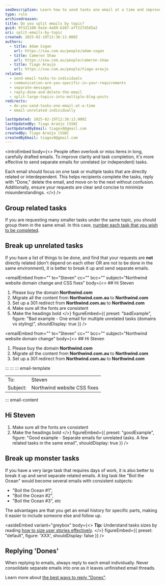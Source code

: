 ```yaml
---
seoDescription: Learn how to send tasks one email at a time and improve communication by breaking up unrelated tasks, grouping related tasks, and replying "Dones".
type: rule
archivedreason:
title: Do you split emails by topic?
guid: 9f321108-9a2e-4a89-b287-aff227d5d5a2
uri: split-emails-by-topic
created: 2025-02-19T12:36:13.000Z
authors:
  - title: Adam Cogan
    url: https://ssw.com.au/people/adam-cogan
  - title: Cameron Shaw
    url: https://ssw.com.au/people/cameron-shaw
  - title: Tiago Araujo
    url: https://ssw.com.au/people/tiago-araujo
related:
  - send-email-tasks-to-individuals
  - communication-are-you-specific-in-your-requirements
  - separate-messages
  - reply-done-and-delete-the-email
  - split-large-topics-into-multiple-blog-posts
redirects:
  - do-you-send-tasks-one-email-at-a-time
  - email-unrelated-individually

lastUpdated: 2025-02-19T12:36:13.000Z
lastUpdatedBy: Tiago Araújo [SSW]
lastUpdatedByEmail: tiagov8@gmail.com
createdBy: Tiago Araújo [SSW]
createdByEmail: tiagov8@gmail.com
---
```


<introEmbed
  body={<>
People often overlook or miss items in long, carefully drafted emails. To improve clarity and task completion, it's more effective to send separate emails for unrelated (or independent) tasks.

Each email should focus on one task or multiple tasks that are directly related or interdependent. This helps recipients complete the tasks, reply with "Done," delete the email, and move on to the next without confusion. Additionally, ensure your requests are clear and concise to minimize misunderstandings.
  </>}
/>
## Group related tasks

If you are requesting many smaller tasks under the same topic, you should group them in the same email. In this case, [number each task that you wish to be completed](/number-tasks-questions).

## Break up unrelated tasks

If you have a list of things to be done, and find that your requests are **not** directly related (don't depend on each other OR are not to be done in the same environment), it is better to break it up and send separate emails.

<emailEmbed
  from=""
  to="Steven"
  cc=""
  bcc=""
  subject="Northwind website domain change and CSS fixes"
  body={<>
    ## Hi Steven

1. Please buy the domain **Northwind.com**
2. Migrate all the content from **Northwind.com.au** to **Northwind.com**
3. Set up a 301 redirect from **Northwind.com.au** to **Northwind.com**
4. Make sure all the fonts are consistent
5. Make the headings bold
  </>}
  figureEmbed={{
    preset: "badExample",
    figure: "Bad example - One email for multiple unrelated tasks (domains vs styling)",
    shouldDisplay: true
  }}
/>

<emailEmbed
  from=""
  to="Steven"
  cc=""
  bcc=""
  subject="Northwind website domain change"
  body={<>
    ## Hi Steven

1. Please buy the domain **Northwind.com**
2. Migrate all the content from **Northwind.com.au** to **Northwind.com**
3. Set up a 301 redirect from **Northwind.com.au** to **Northwind.com**

:::
:::
::: email-template

| | |
| -------- | --- |
| To: | Steven |
| Subject: | Northwind website CSS fixes |
::: email-content

## Hi Steven

1. Make sure all the fonts are consistent
2. Make the headings bold
  </>}
  figureEmbed={{
    preset: "goodExample",
    figure: "Good example - Separate emails for unrelated tasks. A few related tasks in the same email",
    shouldDisplay: true
  }}
/>

## Break up monster tasks

If you have a very large task that requires days of work, it is also better to break it up and send separate related emails. A big task like "Boil the Ocean" would become several emails with consistent subjects:

* "Boil the Ocean #1",
* "Boil the Ocean #2",
* "Boil the Ocean #3", etc

The advantages are that you get an email history for specific parts, making it easier to include someone else and follow up.

<asideEmbed
  variant="greybox"
  body={<>
    **Tip:** Understand tasks sizes by reading [how to size user stories effectively](/estimating-do-you-know-how-to-size-user-stories-effectively).
  </>}
  figureEmbed={{
    preset: "default",
    figure: 'XXX',
    shouldDisplay: false
  }}
/>

## Replying 'Dones'

When replying to emails, always reply to each email individually. Never consolidate separate emails into one as it leaves unfinished email threads.

Learn more about [the best ways to reply "Dones"](/dones-do-you-reply-done-and-delete-the-original-email).

